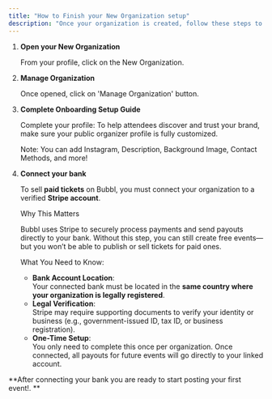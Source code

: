 ```yaml
---
title: "How to Finish your New Organization setup"
description: "Once your organization is created, follow these steps to fully configure it and get ready to launch your first event."
---
```


<Tabs>
  <Tab title="Web">
    
  </Tab>
  <Tab title="App">
    
  </Tab>
</Tabs>

1. **Open your New Organization**

   From your profile, click on the New Organization.
2. **Manage Organization**

   Once opened, click on 'Manage Organization' button.
3. **Complete Onboarding Setup Guide**

   Complete your profile: To help attendees discover and trust your brand, make sure your public organizer profile is fully customized.

   Note: You can add Instagram, Description, Background Image, Contact Methods, and more\!
4. **Connect your bank**

   To sell **paid tickets** on Bubbl, you must connect your organization to a verified **Stripe account**.

   Why This Matters

   Bubbl uses Stripe to securely process payments and send payouts directly to your bank. Without this step, you can still create free events—but you won’t be able to publish or sell tickets for paid ones.

   What You Need to Know:
   - **Bank Account Location**:\
     Your connected bank must be located in the **same country where your organization is legally registered**.
   - **Legal Verification**:\
     Stripe may require supporting documents to verify your identity or business (e.g., government-issued ID, tax ID, or business registration).
   - **One-Time Setup**:\
     You only need to complete this once per organization. Once connected, all payouts for future events will go directly to your linked account.

**After connecting your bank you are ready to start posting your first event\!. **